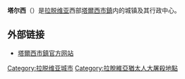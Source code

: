 {{Infobox settlement
| name = 塔尔西
| native_name = Talsi
| native_name_lang = lv
| settlement_type = 城镇
| image_skyline = Talsi panorama.jpg
| image_caption = 塔尔西市容
| image_flag =Flag_of_Talsi.svg
| flag_size = 145px
| image_shield = Coat of Arms of Talsi.svg
| shield_size = 75px
| pushpin_map = Latvia
| subdivision_type = 国家
| subdivision_name = {{LAT}}
| subdivision_type1 = [[拉脱维亚行政区划|市镇]]
| subdivision_name1 = [[塔爾西市鎮|塔爾西市鎮]]
| area_total_km2 = 7.85
| population_as_of = 2021年
| population_total = 8816
| population_density_km2 = auto
| timezone = [[EET|EET]]
| utc_offset = +2
| timezone_DST = [[EEST|EEST]]
| utc_offset_DST = +3
| website =  
}}
'''塔尔西'''（{{lang-lv|Talsi}}）是[[拉脱维亚|拉脱维亚]]西部[[塔爾西市鎮|塔爾西市鎮]]内的城镇及其行政中心。

== 外部链接 ==
{{commonscat|Talsi|position=left}}
* [https://talsunovads.lv/ 塔爾西市鎮官方网站] {{Wayback|url=https://talsunovads.lv/ |date=20210714214248 }} {{lv}}

{{Authority control}}
{{Latvia-stub}}

{{DEFAULTSORT:Talsi}}
[[Category:拉脱维亚城市|Category:拉脱维亚城市]]
[[Category:拉脫維亞猶太人大屠殺地點|Category:拉脫維亞猶太人大屠殺地點]]